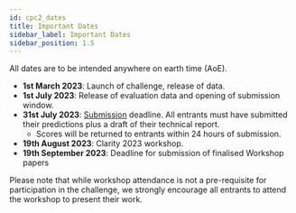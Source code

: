 ```yaml
---
id: cpc2_dates
title: Important Dates
sidebar_label: Important Dates
sidebar_position: 1.5
---
```


All dates are to be intended anywhere on earth time (AoE).

- **1st March 2023**: Launch of challenge, release of data.
- **1st July 2023**: Release of evaluation data and opening of submission window.
- **31st July 2023**: [Submission](./taking_part/cpc2_submission) deadline. All entrants must have submitted their predictions plus a draft of their technical report.
  - Scores will be returned to entrants within 24 hours of submission.
- **19th August 2023**: Clarity 2023 workshop.
- **19th September 2023**: Deadline for submission of finalised Workshop papers

Please note that while workshop attendance is not a pre-requisite for participation in the challenge, we strongly encourage all entrants to attend the workshop to present their work.
